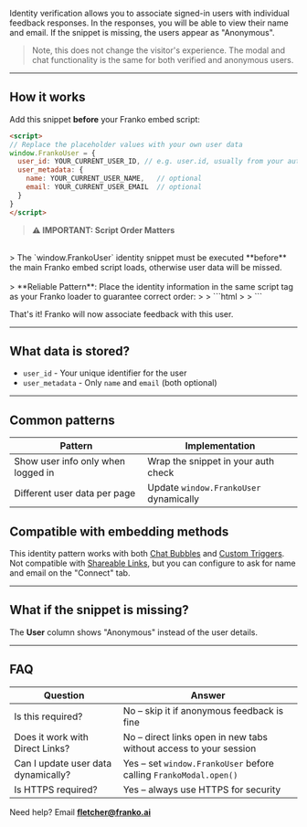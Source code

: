 
Identity verification allows you to associate signed-in users with individual feedback responses. In the responses, you will be able to view their name and email. If the snippet is missing, the users appear as "Anonymous".

> Note, this does not change the visitor's experience. The modal and chat functionality is the same for both verified and anonymous users.

---

## How it works

Add this snippet **before** your Franko embed script:

```html
<script>
// Replace the placeholder values with your own user data
window.FrankoUser = {
  user_id: YOUR_CURRENT_USER_ID, // e.g. user.id, usually from your auth provider
  user_metadata: {
    name: YOUR_CURRENT_USER_NAME,   // optional
    email: YOUR_CURRENT_USER_EMAIL  // optional
  }
}
</script>
```

> **⚠️ IMPORTANT: Script Order Matters**<br/>
<br/>
> The `window.FrankoUser` identity snippet must be executed **before** the main Franko embed script loads, otherwise user data will be missed.<br/>
<br/>
> **Reliable Pattern**: Place the identity information in the same script tag as your Franko loader to guarantee correct order:
> 
> ```html
> <script>
> (function() {
>   // 1. Set user identity first
>   window.FrankoUser = {
>     user_id: "user-123",
>     user_metadata: { name: "Ada Lovelace", email: "ada@example.com" }
>   };
> 
>   // 2. Then load Franko embed script
>   if (!window.FrankoModal) {
>     window.FrankoModal = (...a) => { /* ...Franko loader code... */ };
>     // ...rest of your Franko embed code...
>   }
> })();
> </script>
> ```

That's it! Franko will now associate feedback with this user.

---

## What data is stored?

- `user_id` - Your unique identifier for the user
- `user_metadata` - Only `name` and `email` (both optional)

---

## Common patterns

| Pattern | Implementation |
|---------|----------------|
| Show user info only when logged in | Wrap the snippet in your auth check |
| Different user data per page | Update `window.FrankoUser` dynamically |

## Compatible with embedding methods

This identity pattern works with both [Chat Bubbles](./chat-bubble) and [Custom Triggers](./custom-trigger). Not compatible with [Shareable Links](./shareable-links), but you can configure to ask for name and email on the "Connect" tab.

---

## What if the snippet is missing?

The **User** column shows "Anonymous" instead of the user details.

---

## FAQ

| Question | Answer |
|----------|--------|
| Is this required? | No – skip it if anonymous feedback is fine |
| Does it work with Direct Links? | No – direct links open in new tabs without access to your session |
| Can I update user data dynamically? | Yes – set `window.FrankoUser` before calling `FrankoModal.open()` |
| Is HTTPS required? | Yes – always use HTTPS for security |

Need help? Email **fletcher@franko.ai** 